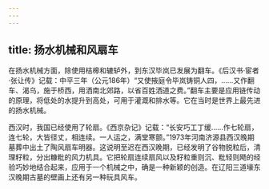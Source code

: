 ```yaml
---
---
---
```

title: 扬水机械和风扇车
---



在扬水机械方面，除使用桔槔和辘轳外，到东汉毕岚已发展为翻车。《后汉书·宦者·张让传》记载：中平三年（公元186年）“又使掖庭令毕岚铸铜人四，……又作翻车、渴乌，施于桥西，用洒南北郊路，以省百姓洒道之费。”翻车主要是应用链传动的原理，将低处的水提升到高处，可用于灌溉和排水等。它在当时是世界上最先进的扬水机械。

西汉时，我国已经使用了轮扇。《西京杂记》记载：“长安巧工丁缓……作七轮扇，连七轮，大皆径丈，相连续。一人运之，满堂寒颤。”1973年河南济源县西汉晚期墓葬中出土了陶风扇车明器。这说明至迟在西汉晚期，已经发明了谷物脱粒后，清理籽粒，分出糠粃的风力机具。它把轮扇连续扇风以及籽粒重则沉、粃轻则飏的经验巧妙地结合起来，应用于一个机械之中，确是一种新颖的创造。在辽阳三道壕东汉晚期古墓的壁画上还有另一种玩具风车。